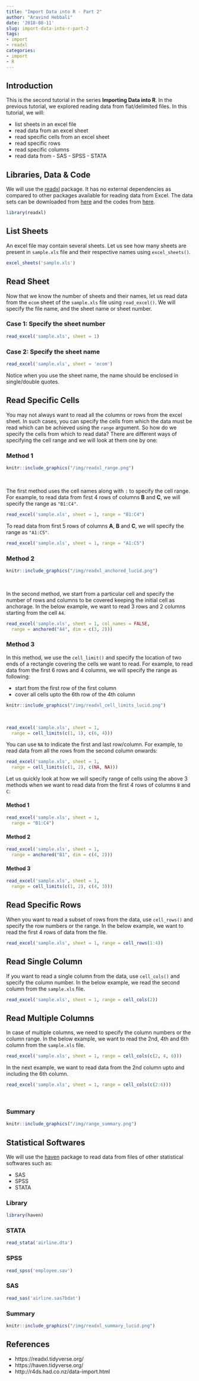 ```yaml
---
title: "Import Data into R - Part 2"
author: "Aravind Hebbali"
date: '2018-08-11'
slug: import-data-into-r-part-2
tags:
- import
- readxl
categories:
- import
- R
---
```


## Introduction

This is the second tutorial in the series **Importing Data into R**. In the 
previous tutorial, we explored reading data from flat/delimited files. In this 
tutorial, we will:

- list sheets in an excel file
- read data from an excel sheet
- read specific cells from an excel sheet
- read specific rows
- read specific columns
- read data from
		- SAS 
		- SPSS
		- STATA

## Libraries, Data & Code

We will use the [readxl](http://readr.tidyverse.org/index.html) package. It has 
no external dependencies as compared to other packages available for reading 
data from Excel. The data sets can be downloaded from 
[here](https://github.com/rsquaredacademy/datasets) and the codes from 
[here](https://gist.github.com/aravindhebbali/65dc2af57b8eda098f2b878095c5aaa4).

```r
library(readxl)
```

## List Sheets

An excel file may contain several sheets. Let us see how many sheets are 
present in `sample.xls` file and their respective names using `excel_sheets()`.

```r
excel_sheets('sample.xls')
```

## Read Sheet

Now that we know the number of sheets and their names, let us read data from 
the `ecom` sheet of the `sample.xls` file using `read_excel()`. We will specify
the file name, and the sheet name or sheet number. 

### Case 1: Specify the sheet number

```r
read_excel('sample.xls', sheet = 1)
```

### Case 2: Specify the sheet name

```r
read_excel('sample.xls', sheet = 'ecom')
```

Notice when you use the sheet name, the name should be enclosed in 
single/double quotes.

## Read Specific Cells

You may not always want to read all the columns or rows from the excel sheet.
In such cases, you can specify the cells from which the data must be read 
which can be achieved using the `range` argument. So how do we specify the 
cells from which to read data? There are different ways of specifying the 
cell range and we will look at them one by one:


### Method 1

```r
knitr::include_graphics("/img/readxl_range.png")
```

<br>

The first method uses the cell names along with `:` to specify the cell range. 
For example, to read data from first 4 rows of columns **B** and **C**, we will 
specify the range as `"B1:C4"`.

```r
read_excel('sample.xls', sheet = 1, range = "B1:C4")
```

To read data from first 5 rows of columns **A**, **B** and **C**, we will specify the range as `"A1:C5"`.

```r
read_excel('sample.xls', sheet = 1, range = "A1:C5")
```

### Method 2

```r
knitr::include_graphics("/img/readxl_anchored_lucid.png")
```

<br>

In the second method, we start from a particular cell and specify the number 
of rows and columns to be covered keeping the initial cell as anchorage. 
In the below example, we want to read 3 rows and 2 columns starting from the 
cell `A4`.

```r
read_excel('sample.xls', sheet = 1, col_names = FALSE,
  range = anchored("A4", dim = c(3, 2)))
```

### Method 3

In this method, we use the `cell_limit()` and specify the location of two ends 
of a rectangle covering the cells we want to read. For example, to read data 
from the first 6 rows and 4 columns, we will specify the range as following:

- start from the first row of the first column
- cover all cells upto the 6th row of the 4th column

```r
knitr::include_graphics("/img/readxl_cell_limits_lucid.png")
```

<br>

```r
read_excel('sample.xls', sheet = 1,
  range = cell_limits(c(1, 1), c(6, 4)))
```

You can use `NA` to indicate the first and last row/column. For example, to 
read data from all the rows from the second column onwards:

```r
read_excel('sample.xls', sheet = 1,
  range = cell_limits(c(1, 2), c(NA, NA)))
```

Let us quickly look at how we will specify range of cells using the above 3 
methods when we want to read data from the first 4 rows of columns `B` and `C`:

#### Method 1

```r
read_excel('sample.xls', sheet = 1,
  range = "B1:C4")
```

#### Method 2

```r
read_excel('sample.xls', sheet = 1,
  range = anchored("B1", dim = c(4, 2)))
```

#### Method 3

```r
read_excel('sample.xls', sheet = 1,
  range = cell_limits(c(1, 2), c(4, 3)))
```

## Read Specific Rows

When you want to read a subset of rows from the data, use `cell_rows()` and 
specify the row numbers or the range. In the below example, we want to read 
the first 4 rows of data from the file.

```r
read_excel('sample.xls', sheet = 1, range = cell_rows(1:4))
```

## Read Single Column

If you want to read a single column from the data, use `cell_cols()` and 
specify the column number. In the below example, we read the second column
from the `sample.xls` file.

```r
read_excel('sample.xls', sheet = 1, range = cell_cols(2))
```

## Read Multiple Columns

In case of multiple columns, we need to specify the column numbers or the
column range. In the below example, we want to read the 2nd, 4th and 6th column from 
the `sample.xls` file.

```r
read_excel('sample.xls', sheet = 1, range = cell_cols(c(2, 4, 6)))
```

In the next example, we want to read data from the 2nd column upto and 
including the 6th column.

```r
read_excel('sample.xls', sheet = 1, range = cell_cols(c(2:6)))
```

<br>

### Summary

```r
knitr::include_graphics("/img/range_summary.png")
```

## Statistical Softwares

We will use the [haven](https://haven.tidyverse.org) package to read data from files of other statistical softwares such as:

- SAS
- SPSS
- STATA

### Library

```r
library(haven)
```

### STATA

```r
read_stata('airline.dta')  
```

### SPSS

```r
read_spss('employee.sav')  
```

### SAS

```r
read_sas('airline.sas7bdat')
```

### Summary

```r
knitr::include_graphics("/img/readxl_summary_lucid.png")
```

## References

- https://readxl.tidyverse.org/
- https://haven.tidyverse.org/
- http://r4ds.had.co.nz/data-import.html